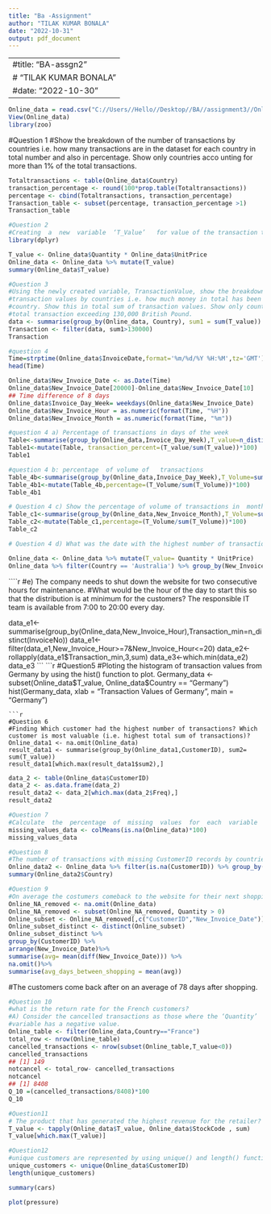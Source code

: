 ---
title: "Ba -Assignment"
author: "TILAK KUMAR BONALA"
date: "2022-10-31"
output: pdf_document
---
---
#title: "BA-assgn2"
# "TILAK KUMAR BONALA"
#date: "2022-10-30"
---

```{r}

Online_data = read.csv("C://Users//Hello//Desktop//BA//assignment3//Online_Retail.csv")
View(Online_data)
library(zoo)
```
#Question 1
#Show the breakdown of the number of transactions by countries i.e. how many transactions are in the dataset for each country in total number and also in percentage. Show only countries acco unting for more than 1% of the total transactions.
```{r}
Totaltransactions <- table(Online_data$Country)
transaction_percentage <- round(100*prop.table(Totaltransactions))
percentage <- cbind(Totaltransactions, transaction_percentage)
Transaction_table <- subset(percentage, transaction_percentage >1)
Transaction_table
```
```{r}
#Question 2
#Creating  a  new  variable  ‘T_Value’   for value of the transaction to product  of existing  ‘Quantity’  and  UnitPrice’ variables. Add this variable to the dataframe.
library(dplyr)
```
```{r}
T_value <- Online_data$Quantity * Online_data$UnitPrice
Online_data <- Online_data %>% mutate(T_value)
summary(Online_data$T_value)
```
```{r}
#Question 3
#Using the newly created variable, TransactionValue, show the breakdown of 
#transaction values by countries i.e. how much money in total has been spent each 
#country. Show this in total sum of transaction values. Show only countries with
#total transaction exceeding 130,000 British Pound.
data <- summarise(group_by(Online_data, Country), sum1 = sum(T_value))
Transaction <- filter(data, sum1>130000)
Transaction
```
```{r}
#question 4
Time=strptime(Online_data$InvoiceDate,format='%m/%d/%Y %H:%M',tz='GMT')
head(Time)
```
```{r}
Online_data$New_Invoice_Date <- as.Date(Time)
Online_data$New_Invoice_Date[20000]-Online_data$New_Invoice_Date[10]
## Time difference of 8 days
Online_data$Invoice_Day_Week= weekdays(Online_data$New_Invoice_Date)
Online_data$New_Invoice_Hour = as.numeric(format(Time, "%H"))
Online_data$New_Invoice_Month = as.numeric(format(Time, "%m"))
```
```{r}
#question 4 a) Percentage of transactions in days of the week
Table<-summarise(group_by(Online_data,Invoice_Day_Week),T_value=n_distinct(InvoiceNo))
Table1<-mutate(Table, transaction_percent=(T_value/sum(T_value))*100)
Table1
```
```{r}
#question 4 b: percentage  of volume of   transactions  
Table_4b<-summarise(group_by(Online_data,Invoice_Day_Week),T_Volume=sum(T_value))
Table_4b1<-mutate(Table_4b,percentage=(T_Volume/sum(T_Volume))*100)
Table_4b1
```
```{r}
# Question 4 c) Show the percentage of volume of transactions in  month of the year
Table_c1<-summarise(group_by(Online_data,New_Invoice_Month),T_Volume=sum(T_value))
Table_c2<-mutate(Table_c1,percentage=(T_Volume/sum(T_Volume))*100)
Table_c2
```
```{r}
# Question 4 d) What was the date with the highest number of transactions from Australia? 

Online_data <- Online_data %>% mutate(T_value= Quantity * UnitPrice)
Online_data %>% filter(Country == 'Australia') %>% group_by(New_Invoice_Date) %>% summarise(max=max(T_value))
```
````{r}
#e) The company needs to shut down the website for two consecutive hours for maintenance. 
#What would be the hour of the day to start this so that the distribution is at minimum for the customers? The responsible IT team is available from 7:00 to 20:00 every day. 

data_e1<-summarise(group_by(Online_data,New_Invoice_Hour),Transaction_min=n_distinct(InvoiceNo))
data_e1<-filter(data_e1,New_Invoice_Hour>=7&New_Invoice_Hour<=20)
data_e2<-rollapply(data_e1$Transaction_min,3,sum)
data_e3<-which.min(data_e2)
data_e3
```
```{r}
#Question5
#Ploting the histogram of transaction values from Germany by using the hist() function to plot. 
Germany_data <- subset(Online_data$T_value, Online_data$Country == "Germany")
hist(Germany_data, xlab = "Transaction Values of Germany", main = "Germany")

```
```{r}
#Question 6
#Finding Which customer had the highest number of transactions? Which customer is most valuable (i.e. highest total sum of transactions)?
Online_data1 <- na.omit(Online_data)
result_data1 <- summarise(group_by(Online_data1,CustomerID), sum2= sum(T_value))
result_data1[which.max(result_data1$sum2),]
```
```{r}
data_2 <- table(Online_data$CustomerID)
data_2 <- as.data.frame(data_2)
result_data2 <- data_2[which.max(data_2$Freq),]
result_data2
```
```{r}
#Question 7
#Calculate  the  percentage  of  missing  values  for  each  variable  in  the  dataset 
missing_values_data <- colMeans(is.na(Online_data)*100)
missing_values_data
```
```{r}
#Question 8
#The number of transactions with missing CustomerID records by countries 
Online_data2 <- Online_data %>% filter(is.na(CustomerID)) %>% group_by(Country)
summary(Online_data2$Country)
```
```{r}
#Question 9
#On average the costumers comeback to the website for their next shopping? #(i.e. what is  the  average  number  of  days  between  consecutive  shopping)
Online_NA_removed <- na.omit(Online_data)
Online_NA_removed <- subset(Online_NA_removed, Quantity > 0)
Online_subset <- Online_NA_removed[,c("CustomerID","New_Invoice_Date")]
Online_subset_distinct <- distinct(Online_subset)
Online_subset_distinct %>% 
group_by(CustomerID) %>% 
arrange(New_Invoice_Date)%>% 
summarise(avg= mean(diff(New_Invoice_Date))) %>% 
na.omit()%>%
summarise(avg_days_between_shopping = mean(avg))
```
#The customers come back after on an average of 78 days after shopping. 

```{r}
#Question 10
#what is the return rate for the French customers? 
#A) Consider the cancelled transactions as those where the ‘Quantity’ 
#variable has a negative value. 
Online_table <- filter(Online_data,Country=="France")
total_row <- nrow(Online_table)
cancelled_transactions <- nrow(subset(Online_table,T_value<0))
cancelled_transactions
## [1] 149
notcancel <- total_row- cancelled_transactions
notcancel
## [1] 8408
Q_10 =(cancelled_transactions/8408)*100
Q_10
```
```{r}
#Question11
# The product that has generated the highest revenue for the retailer? . 
T_value <- tapply(Online_data$T_value, Online_data$StockCode , sum)
T_value[which.max(T_value)]
```
```{r}
#Question12
#unique customers are represented by using unique() and length() functions. 
unique_customers <- unique(Online_data$CustomerID)
length(unique_customers)
```

```{r cars}
summary(cars)
```



```{r pressure, echo=FALSE}
plot(pressure)
```

